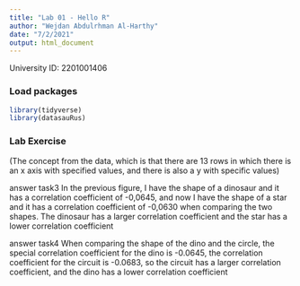 ```yaml
---
title: "Lab 01 - Hello R"
author: "Wejdan Abdulrhman Al-Harthy" 
date: "7/2/2021"
output: html_document
---
```


University ID: 2201001406

### Load packages

```r
library(tidyverse) 
library(datasauRus)
```


### Lab Exercise

(The concept from the data, which is that there are 13 rows in which there is an x axis with specified values, and there is also a y with specific values)

answer task3
In the previous figure, I have the shape of a dinosaur and it has a correlation coefficient of -0,0645, and now I have the shape of a star and it has a correlation coefficient of -0,0630 when comparing the two shapes. The dinosaur has a larger correlation coefficient and the star has a lower correlation coefficient

answer task4
When comparing the shape of the dino and the circle, the special correlation coefficient for the dino is -0.0645, the correlation coefficient for the circuit is -0.0683, so the circuit has a larger correlation coefficient, and the dino has a lower correlation coefficient

